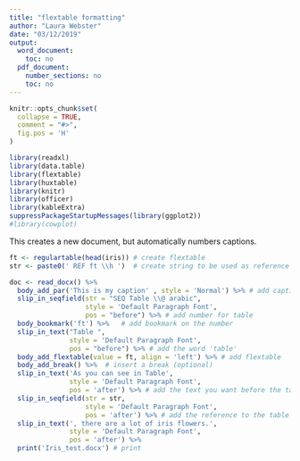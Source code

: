 ```yaml
---
title: "flextable formatting"
author: "Laura Webster"
date: "03/12/2019"
output:
  word_document:
    toc: no
  pdf_document:
    number_sections: no
    toc: no
---
```

  
```r
knitr::opts_chunk$set(
  collapse = TRUE,
  comment = "#>",
  fig.pos = 'H'
)

library(readxl)
library(data.table)
library(flextable)
library(huxtable)
library(knitr)
library(officer)
library(kableExtra)
suppressPackageStartupMessages(library(ggplot2))
#library(cowplot)


```

This creates a new document, but automatically numbers captions. 

```r


ft <- regulartable(head(iris)) # create flextable
str <- paste0(' REF ft \\h ')  # create string to be used as reference to future bookmark

doc <- read_docx() %>%
  body_add_par('This is my caption' , style = 'Normal') %>% # add caption
  slip_in_seqfield(str = "SEQ Table \\@ arabic",           
                   style = 'Default Paragraph Font', 
                   pos = "before") %>% # add number for table
  body_bookmark('ft') %>%   # add bookmark on the number
  slip_in_text("Table ", 
               style = 'Default Paragraph Font', 
               pos = "before") %>% # add the word 'table'
  body_add_flextable(value = ft, align = 'left') %>% # add flextable
  body_add_break() %>%  # insert a break (optional)
  slip_in_text('As you can see in Table', 
               style = 'Default Paragraph Font', 
               pos = 'after') %>% # add the text you want before the table reference
  slip_in_seqfield(str = str,  
                   style = 'Default Paragraph Font', 
                   pos = 'after') %>% # add the reference to the table you just added
  slip_in_text(', there are a lot of iris flowers.', 
               style = 'Default Paragraph Font', 
               pos = 'after') %>%
  print('Iris_test.docx') # print
```

